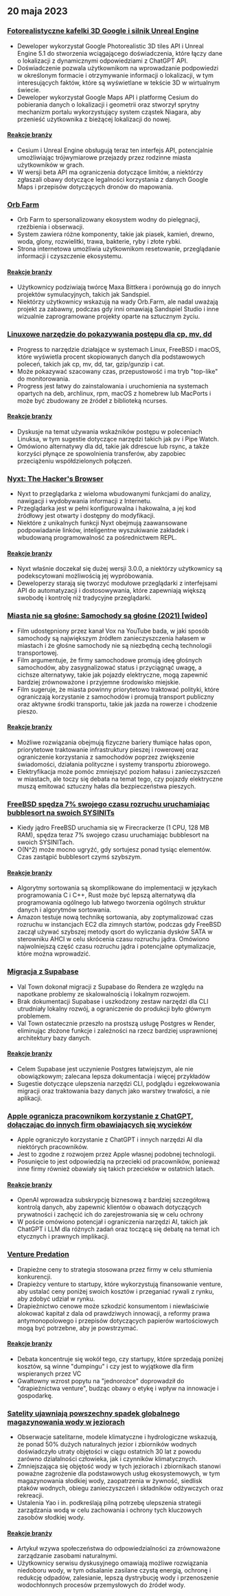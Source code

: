 

<CallToAction />

<Steps>

## 20 maja 2023

### [Fotorealistyczne kafelki 3D Google i silnik Unreal Engine](https://nilsbakker.nl/portfolio/3d-tiles/)

- Deweloper wykorzystał Google Photorealistic 3D tiles API i Unreal Engine 5.1 do stworzenia wciągającego doświadczenia, które łączy dane o lokalizacji z dynamicznymi odpowiedziami z ChatGPT API.
- Doświadczenie pozwala użytkownikom na wprowadzanie podpowiedzi w określonym formacie i otrzymywanie informacji o lokalizacji, w tym interesujących faktów, które są wyświetlane w tekście 3D w wirtualnym świecie.
- Deweloper wykorzystał Google Maps API i platformę Cesium do pobierania danych o lokalizacji i geometrii oraz stworzył sprytny mechanizm portalu wykorzystujący system cząstek Niagara, aby przenieść użytkownika z bieżącej lokalizacji do nowej.

#### [Reakcje branży](http://news.ycombinator.com/item?id=36000631)

- Cesium i Unreal Engine obsługują teraz ten interfejs API, potencjalnie umożliwiając trójwymiarowe przejazdy przez rodzinne miasta użytkowników w grach.
- W wersji beta API ma ograniczenia dotyczące limitów, a niektórzy zgłaszali obawy dotyczące legalności korzystania z danych Google Maps i przepisów dotyczących dronów do mapowania.

### [Orb Farm](https://orb.farm/)

- Orb Farm to spersonalizowany ekosystem wodny do pielęgnacji, rzeźbienia i obserwacji.
- System zawiera różne komponenty, takie jak piasek, kamień, drewno, woda, glony, rozwielitki, trawa, bakterie, ryby i złote rybki.
- Strona internetowa umożliwia użytkownikom resetowanie, przeglądanie informacji i czyszczenie ekosystemu.

#### [Reakcje branży](http://news.ycombinator.com/item?id=35999835)

- Użytkownicy podziwiają twórcę Maxa Bittkera i porównują go do innych projektów symulacyjnych, takich jak Sandspiel.
- Niektórzy użytkownicy wskazują na wady Orb.Farm, ale nadal uważają projekt za zabawny, podczas gdy inni omawiają Sandspiel Studio i inne wizualnie zaprogramowane projekty oparte na sztucznym życiu.

### [Linuxowe narzędzie do pokazywania postępu dla cp, mv, dd](https://github.com/Xfennec/progress)

- Progress to narzędzie działające w systemach Linux, FreeBSD i macOS, które wyświetla procent skopiowanych danych dla podstawowych poleceń, takich jak cp, mv, dd, tar, gzip/gunzip i cat.
- Może pokazywać szacowany czas, przepustowość i ma tryb "top-like" do monitorowania.
- Progress jest łatwy do zainstalowania i uruchomienia na systemach opartych na deb, archlinux, rpm, macOS z homebrew lub MacPorts i może być zbudowany ze źródeł z biblioteką ncurses.

#### [Reakcje branży](http://news.ycombinator.com/item?id=36000407)

- Dyskusje na temat używania wskaźników postępu w poleceniach Linuksa, w tym sugestie dotyczące narzędzi takich jak pv i Pipe Watch.
- Omówiono alternatywy dla dd, takie jak ddrescue lub rsync, a także korzyści płynące ze spowolnienia transferów, aby zapobiec przeciążeniu współdzielonych połączeń.

### [Nyxt: The Hacker's Browser](https://nyxt.atlas.engineer/)

- Nyxt to przeglądarka z wieloma wbudowanymi funkcjami do analizy, nawigacji i wydobywania informacji z Internetu.
- Przeglądarka jest w pełni konfigurowalna i hakowalna, a jej kod źródłowy jest otwarty i dostępny do modyfikacji.
- Niektóre z unikalnych funkcji Nyxt obejmują zaawansowane podpowiadanie linków, inteligentne wyszukiwanie zakładek i wbudowaną programowalność za pośrednictwem REPL.

#### [Reakcje branży](http://news.ycombinator.com/item?id=36006423)

- Nyxt właśnie doczekał się dużej wersji 3.0.0, a niektórzy użytkownicy są podekscytowani możliwością jej wypróbowania.
- Deweloperzy starają się tworzyć modułowe przeglądarki z interfejsami API do automatyzacji i dostosowywania, które zapewniają większą swobodę i kontrolę niż tradycyjne przeglądarki.

### [Miasta nie są głośne: Samochody są głośne (2021) [wideo]](https://www.youtube.com/watch?v=CTV-wwszGw8)

- Film udostępniony przez kanał Vox na YouTube bada, w jaki sposób samochody są największym źródłem zanieczyszczenia hałasem w miastach i że głośne samochody nie są niezbędną cechą technologii transportowej.
- Film argumentuje, że firmy samochodowe promują ideę głośnych samochodów, aby zasygnalizować status i przyciągnąć uwagę, a cichsze alternatywy, takie jak pojazdy elektryczne, mogą zapewnić bardziej zrównoważone i przyjemne środowisko miejskie.
- Film sugeruje, że miasta powinny priorytetowo traktować polityki, które ograniczają korzystanie z samochodów i promują transport publiczny oraz aktywne środki transportu, takie jak jazda na rowerze i chodzenie pieszo.

#### [Reakcje branży](http://news.ycombinator.com/item?id=35999950)

- Możliwe rozwiązania obejmują fizyczne bariery tłumiące hałas opon, priorytetowe traktowanie infrastruktury pieszej i rowerowej oraz ograniczenie korzystania z samochodów poprzez zwiększenie świadomości, działania polityczne i systemy transportu zbiorowego.
- Elektryfikacja może pomóc zmniejszyć poziom hałasu i zanieczyszczeń w miastach, ale toczy się debata na temat tego, czy pojazdy elektryczne muszą emitować sztuczny hałas dla bezpieczeństwa pieszych.

### [FreeBSD spędza 7% swojego czasu rozruchu uruchamiając bubblesort na swoich SYSINITs](https://twitter.com/cperciva/status/1659558311920914432)

- Kiedy jądro FreeBSD uruchamia się w Firecrackerze (1 CPU, 128 MB RAM), spędza teraz 7% swojego czasu uruchamiając bubblesort na swoich SYSINITach.
- O(N^2) może mocno ugryźć, gdy sortujesz ponad tysiąc elementów. Czas zastąpić bubblesort czymś szybszym.

#### [Reakcje branży](http://news.ycombinator.com/item?id=36002574)

- Algorytmy sortowania są skomplikowane do implementacji w językach programowania C i C++, Rust może być lepszą alternatywą dla programowania ogólnego lub łatwego tworzenia ogólnych struktur danych i algorytmów sortowania.
- Amazon testuje nową technikę sortowania, aby zoptymalizować czas rozruchu w instancjach EC2 dla zimnych startów, podczas gdy FreeBSD zaczął używać szybszej metody qsort do wyliczania dysków SATA w sterowniku AHCI w celu skrócenia czasu rozruchu jądra. Omówiono najwolniejszą część czasu rozruchu jądra i potencjalne optymalizacje, które można wprowadzić.

### [Migracja z Supabase](https://blog.val.town/blog/migrating-from-supabase)

- Val Town dokonał migracji z Supabase do Rendera ze względu na napotkane problemy ze skalowalnością i lokalnym rozwojem.
- Brak dokumentacji Supabase i uszkodzony zestaw narzędzi dla CLI utrudniały lokalny rozwój, a ograniczenie do produkcji było głównym problemem.
- Val Town ostatecznie przeszło na prostszą usługę Postgres w Render, eliminując złożone funkcje i zależności na rzecz bardziej usprawnionej architektury bazy danych.

#### [Reakcje branży](http://news.ycombinator.com/item?id=36004925)

- Celem Supabase jest uczynienie Postgres łatwiejszym, ale nie obowiązkowym; zalecana lepsza dokumentacja i więcej przykładów
- Sugestie dotyczące ulepszenia narzędzi CLI, podglądu i egzekwowania migracji oraz traktowania bazy danych jako warstwy trwałości, a nie aplikacji.

### [Apple ogranicza pracownikom korzystanie z ChatGPT, dołączając do innych firm obawiających się wycieków](https://www.wsj.com/articles/apple-restricts-use-of-chatgpt-joining-other-companies-wary-of-leaks-d44d7d34)

- Apple ograniczyło korzystanie z ChatGPT i innych narzędzi AI dla niektórych pracowników.
- Jest to zgodne z rozwojem przez Apple własnej podobnej technologii.
- Posunięcie to jest odpowiedzią na przecieki od pracowników, ponieważ inne firmy również obawiały się takich przecieków w ostatnich latach.

#### [Reakcje branży](http://news.ycombinator.com/item?id=36000079)

- OpenAI wprowadza subskrypcję biznesową z bardziej szczegółową kontrolą danych, aby zapewnić klientów o obawach dotyczących prywatności i zachęcić ich do zarejestrowania się w celu ochrony
- W poście omówiono potencjał i ograniczenia narzędzi AI, takich jak ChatGPT i LLM dla różnych zadań oraz toczącą się debatę na temat ich etycznych i prawnych implikacji.

### [Venture Predation](https://papers.ssrn.com/sol3/papers.cfm?abstract_id=4437360)

- Drapieżne ceny to strategia stosowana przez firmy w celu stłumienia konkurencji.
- Drapieżcy venture to startupy, które wykorzystują finansowanie venture, aby ustalać ceny poniżej swoich kosztów i przeganiać rywali z rynku, aby zdobyć udział w rynku.
- Drapieżnictwo cenowe może szkodzić konsumentom i niewłaściwie alokować kapitał z dala od prawdziwych innowacji, a reformy prawa antymonopolowego i przepisów dotyczących papierów wartościowych mogą być potrzebne, aby je powstrzymać.

#### [Reakcje branży](http://news.ycombinator.com/item?id=36003096)

- Debata koncentruje się wokół tego, czy startupy, które sprzedają poniżej kosztów, są winne "dumpingu" i czy jest to wyjątkowe dla firm wspieranych przez VC
- Gwałtowny wzrost popytu na "jednorożce" doprowadził do "drapieżnictwa venture", budząc obawy o etykę i wpływ na innowacje i gospodarkę.

### [Satelity ujawniają powszechny spadek globalnego magazynowania wody w jeziorach](https://www.science.org/doi/10.1126/science.abo2812)

- Obserwacje satelitarne, modele klimatyczne i hydrologiczne wskazują, że ponad 50% dużych naturalnych jezior i zbiorników wodnych doświadczyło utraty objętości w ciągu ostatnich 30 lat z powodu zarówno działalności człowieka, jak i czynników klimatycznych.
- Zmniejszająca się objętość wody w tych jeziorach i zbiornikach stanowi poważne zagrożenie dla podstawowych usług ekosystemowych, w tym magazynowania słodkiej wody, zaopatrzenia w żywność, siedlisk ptaków wodnych, obiegu zanieczyszczeń i składników odżywczych oraz rekreacji.
- Ustalenia Yao i in. podkreślają pilną potrzebę ulepszenia strategii zarządzania wodą w celu zachowania i ochrony tych kluczowych zasobów słodkiej wody.

#### [Reakcje branży](http://news.ycombinator.com/item?id=35999438)

- Artykuł wzywa społeczeństwa do odpowiedzialności za zrównoważone zarządzanie zasobami naturalnymi.
- Użytkownicy serwisu dyskusyjnego omawiają możliwe rozwiązania niedoboru wody, w tym odsalanie zasilane czystą energią, ochronę i redukcję odpadów, zalesianie, lepszą dystrybucję wody i przenoszenie wodochłonnych procesów przemysłowych do źródeł wody.

</Steps>
